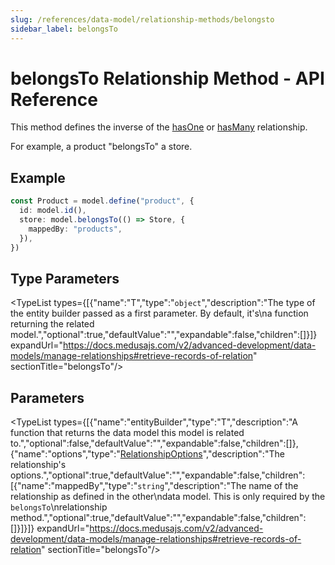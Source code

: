 ```yaml
---
slug: /references/data-model/relationship-methods/belongsto
sidebar_label: belongsTo
---
```



# belongsTo Relationship Method - API Reference

This method defines the inverse of the [hasOne](../dml.Relationship_Methods.hasOne/page.mdx) or [hasMany](../dml.Relationship_Methods.hasMany/page.mdx) relationship.

For example, a product "belongsTo" a store.

## Example

```ts
const Product = model.define("product", {
  id: model.id(),
  store: model.belongsTo(() => Store, {
    mappedBy: "products",
  }),
})
```

## Type Parameters

<TypeList types={[{"name":"T","type":"`object`","description":"The type of the entity builder passed as a first parameter. By default, it's\na function returning the related model.","optional":true,"defaultValue":"","expandable":false,"children":[]}]} expandUrl="https://docs.medusajs.com/v2/advanced-development/data-models/manage-relationships#retrieve-records-of-relation" sectionTitle="belongsTo"/>

## Parameters

<TypeList types={[{"name":"entityBuilder","type":"T","description":"A function that returns the data model this model is related to.","optional":false,"defaultValue":"","expandable":false,"children":[]},{"name":"options","type":"[RelationshipOptions](../../../../types/DmlTypes/types/types.DmlTypes.RelationshipOptions/page.mdx)","description":"The relationship's options.","optional":true,"defaultValue":"","expandable":false,"children":[{"name":"mappedBy","type":"`string`","description":"The name of the relationship as defined in the other\ndata model. This is only required by the `belongsTo`\nrelationship method.","optional":true,"defaultValue":"","expandable":false,"children":[]}]}]} expandUrl="https://docs.medusajs.com/v2/advanced-development/data-models/manage-relationships#retrieve-records-of-relation" sectionTitle="belongsTo"/>
